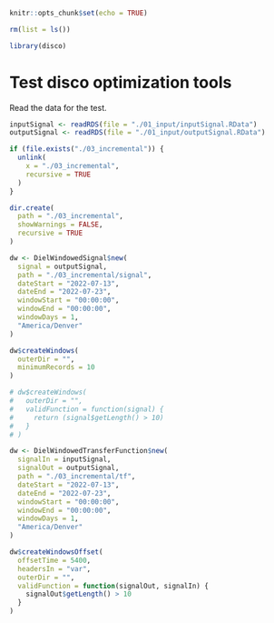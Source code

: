 ```r

knitr::opts_chunk$set(echo = TRUE)

rm(list = ls())

library(disco)

```

# Test disco optimization tools

Read the data for the test.

```r

inputSignal <- readRDS(file = "./01_input/inputSignal.RData")
outputSignal <- readRDS(file = "./01_input/outputSignal.RData")

```



```r

if (file.exists("./03_incremental")) {
  unlink(
    x = "./03_incremental",
    recursive = TRUE
  )
}

dir.create(
  path = "./03_incremental", 
  showWarnings = FALSE,
  recursive = TRUE
)

dw <- DielWindowedSignal$new(
  signal = outputSignal,
  path = "./03_incremental/signal",
  dateStart = "2022-07-13",
  dateEnd = "2022-07-23",
  windowStart = "00:00:00",
  windowEnd = "00:00:00",
  windowDays = 1,
  "America/Denver"
)

dw$createWindows(
  outerDir = "",
  minimumRecords = 10
)

# dw$createWindows(
#   outerDir = "",
#   validFunction = function(signal) {
#     return (signal$getLength() > 10)
#   }
# )

```



```r

dw <- DielWindowedTransferFunction$new(
  signalIn = inputSignal,
  signalOut = outputSignal,
  path = "./03_incremental/tf",
  dateStart = "2022-07-13",
  dateEnd = "2022-07-23",
  windowStart = "00:00:00",
  windowEnd = "00:00:00",
  windowDays = 1,
  "America/Denver"
)

dw$createWindowsOffset(
  offsetTime = 5400,
  headersIn = "var",
  outerDir = "",
  validFunction = function(signalOut, signalIn) {
    signalOut$getLength() > 10
  }
)

```
